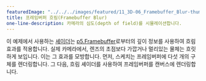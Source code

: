 ---
featuredImage: "../../../images/featured/11_3D-06_Framebuffer_Blur-thumbnail.png"
title: 프레임버퍼 흐림(Framebuffer Blur)
one-line-description: 카메라의 심도(depth of field)를 시뮬레이션합니다.
---

이 예제에서 사용하는
<a href="https://www.khronos.org/opengl/wiki/Shader" target="_blank">셰이더</a>는 
<a href="https://p5js.org/reference/#/p5.Framebuffer" target="_blank">p5.Framebuffer</a>로부터의 깊이 정보를 사용하여 흐림 효과를 적용합니다.
실제 카메라에서, 렌즈의 초점보다 가깝거나 멀리있는 물체는 흐릿하게 보입니다. 이는 그 효과를 모방합니다.
먼저, 스케치는 프레임버퍼에 다섯 개의 구체를 렌더링합니다. 
그 다음, 흐림 셰이더를 사용하여 프레임버퍼를 캔버스에 렌더링합니다.
